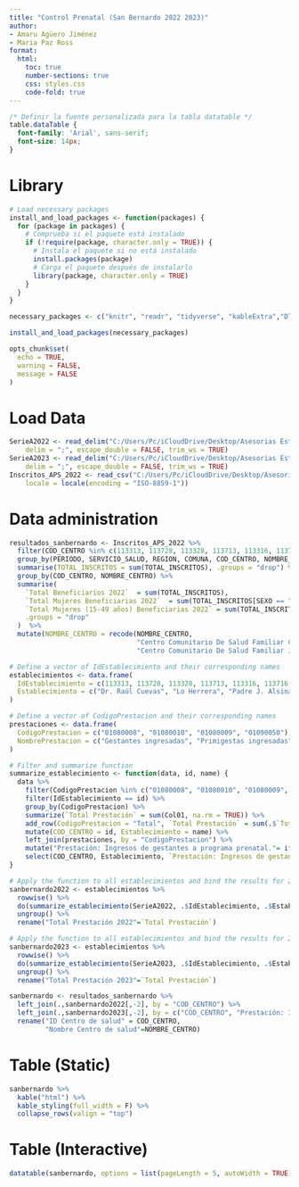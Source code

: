 ```yaml
---
title: "Control Prenatal (San Bernardo 2022 2023)"
author: 
- Amaru Agüero Jiménez
- Maria Paz Ross
format:
  html:
    toc: true
    number-sections: true
    css: styles.css
    code-fold: true
---
```

```css
/* Definir la fuente personalizada para la tabla datatable */
table.dataTable {
  font-family: 'Arial', sans-serif;
  font-size: 14px;
}
```

# Library

```r
# Load necessary packages
install_and_load_packages <- function(packages) {
  for (package in packages) {
    # Comprueba si el paquete está instalado
    if (!require(package, character.only = TRUE)) {
      # Instala el paquete si no está instalado
      install.packages(package)
      # Carga el paquete después de instalarlo
      library(package, character.only = TRUE)
    }
  }
}

necessary_packages <- c("knitr", "readr", "tidyverse", "kableExtra","DT")

install_and_load_packages(necessary_packages)

opts_chunk$set(
  echo = TRUE,
  warning = FALSE,
  message = FALSE
)
```

# Load Data
```r
SerieA2022 <- read_delim("C:/Users/Pc/iCloudDrive/Desktop/Asesorias Estadisticas/UANDES/OBS Control Prenatal/Control-Prenatal/data_manuals/SERIE_REM_2022/SerieA.txt", 
    delim = ";", escape_double = FALSE, trim_ws = TRUE)
SerieA2023 <- read_delim("C:/Users/Pc/iCloudDrive/Desktop/Asesorias Estadisticas/UANDES/OBS Control Prenatal/Control-Prenatal/data_manuals/SERIE_REM_2023/Datos/SerieA2023.txt", 
    delim = ";", escape_double = FALSE, trim_ws = TRUE)
Inscritos_APS_2022 <- read_csv("C:/Users/Pc/iCloudDrive/Desktop/Asesorias Estadisticas/UANDES/OBS Control Prenatal/Control-Prenatal/data_manuals/Inscritos APS 2022/Inscritos APS 2022.csv", 
    locale = locale(encoding = "ISO-8859-1"))
```

# Data administration
```r
resultados_sanbernardo <- Inscritos_APS_2022 %>%
  filter(COD_CENTRO %in% c(113313, 113728, 113328, 113713, 113316, 113716, 113330, 113315, 113332, 113394)) %>%
  group_by(PERIODO, SERVICIO_SALUD, REGION, COMUNA, COD_CENTRO, NOMBRE_CENTRO, NOMBRE_DEPENDENCIA, EDAD_TRAMO, SEXO) %>%
  summarise(TOTAL_INSCRITOS = sum(TOTAL_INSCRITOS), .groups = "drop") %>%
  group_by(COD_CENTRO, NOMBRE_CENTRO) %>%
  summarise(
    `Total Beneficiarios 2022`  = sum(TOTAL_INSCRITOS),
    `Total Mujeres Beneficiarias 2022`  = sum(TOTAL_INSCRITOS[SEXO == "Mujer"]),
    `Total Mujeres (15-49 años) Beneficiarias 2022` = sum(TOTAL_INSCRITOS[SEXO == "Mujer" & EDAD_TRAMO %in% c("15 a 19 años", "20 a 24 años", "25 a 29 años", "30 a 34 años", "35 a 39 años", "40 a 44 años", "45 a 49 años")]),
    .groups = "drop"
  )  %>%
  mutate(NOMBRE_CENTRO = recode(NOMBRE_CENTRO,
                                "Centro Comunitario De Salud Familiar Cerrillos De Nos" = "Centro Comunitario De Salud Familiar Ribera del Maipo",
                                "Centro Comunitario De Salud Familiar Juan Pablo Ii" = "Centro Comunitario De Salud Familiar Juan Pablo II"))

# Define a vector of IdEstablecimiento and their corresponding names
establecimientos <- data.frame(
  IdEstablecimiento = c(113313, 113728, 113328, 113713, 113316, 113716, 113330, 113315, 113332, 113394),
  Establecimiento = c("Dr. Raúl Cuevas", "Lo Herrera", "Padre J. Alsina", "Ribera del maipo", "Carol Urzúa", "Rapa Nui", "Raúl Brañez", "Confraternidad", "Juan Pablo II", "El manzano")
)

# Define a vector of CodigoPrestacion and their corresponding names
prestaciones <- data.frame(
  CodigoPrestacion = c("01080008", "01080010", "01080009", "01090050"),
  NombrePrestacion = c("Gestantes ingresadas", "Primigestas ingresadas", "Gestantes ingresadas antes de las 14 semanas", "Gestantes con embarazo no planificado")
)

# Filter and summarize function
summarize_establecimiento <- function(data, id, name) {
  data %>%
    filter(CodigoPrestacion %in% c("01080008", "01080010", "01080009", "01090050")) %>%
    filter(IdEstablecimiento == id) %>%
    group_by(CodigoPrestacion) %>%
    summarize(`Total Prestación` = sum(Col01, na.rm = TRUE)) %>%
    add_row(CodigoPrestacion = "Total", `Total Prestación` = sum(.$`Total Prestación`)) %>%
    mutate(COD_CENTRO = id, Establecimiento = name) %>%
    left_join(prestaciones, by = "CodigoPrestacion") %>%
    mutate("Prestación: Ingresos de gestantes a programa prenatal."= ifelse(CodigoPrestacion == "Total", "Total", NombrePrestacion)) %>%
    select(COD_CENTRO, Establecimiento, `Prestación: Ingresos de gestantes a programa prenatal.`, `Total Prestación`)
}

# Apply the function to all establecimientos and bind the results for 2022
sanbernardo2022 <- establecimientos %>%
  rowwise() %>%
  do(summarize_establecimiento(SerieA2022, .$IdEstablecimiento, .$Establecimiento)) %>%
  ungroup() %>% 
  rename("Total Prestación 2022"=`Total Prestación`)

# Apply the function to all establecimientos and bind the results for 2023
sanbernardo2023 <- establecimientos %>%
  rowwise() %>%
  do(summarize_establecimiento(SerieA2023, .$IdEstablecimiento, .$Establecimiento)) %>%
  ungroup() %>% 
  rename("Total Prestación 2023"=`Total Prestación`)

sanbernardo <- resultados_sanbernardo %>% 
  left_join(.,sanbernardo2022[,-2], by = "COD_CENTRO") %>% 
  left_join(.,sanbernardo2023[,-2], by = c("COD_CENTRO", "Prestación: Ingresos de gestantes a programa prenatal.")) %>% 
  rename("ID Centro de salud" = COD_CENTRO,
         "Nombre Centro de salud"=NOMBRE_CENTRO) 

```

# Table (Static)
```r
sanbernardo %>%
  kable("html") %>%
  kable_styling(full_width = F) %>%
  collapse_rows(valign = "top")
```

# Table (Interactive)
```r
datatable(sanbernardo, options = list(pageLength = 5, autoWidth = TRUE))
```




